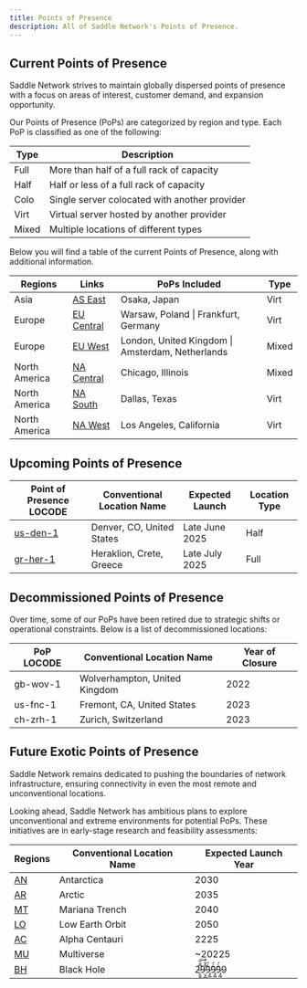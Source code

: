 ---
title: Points of Presence
description: All of Saddle Network's Points of Presence.
---

## Current Points of Presence

Saddle Network strives to maintain globally dispersed points of presence with a focus on areas of interest, customer demand, and expansion opportunity.

Our Points of Presence (PoPs) are categorized by region and type. Each PoP is classified as one of the following:

| Type | Description |
| ---- | ----------- |
| Full | More than half of a full rack of capacity |
| Half | Half or less of a full rack of capacity |
| Colo | Single server colocated with another provider |
| Virt | Virtual server hosted by another provider |
| Mixed | Multiple locations of different types |

Below you will find a table of the current Points of Presence, along with additional information.


| Regions        | Links                              | PoPs Included | Type |
| -------------- | ---------------------------------- | -------------------------------------- | ---- |
| Asia           | [AS East](/infra/pops/as-east)    | Osaka, Japan | Virt |
| Europe         | [EU Central](/infra/pops/eu-central) | Warsaw, Poland \| Frankfurt, Germany | Virt |
| Europe         | [EU West](/infra/pops/eu-west)    | London, United Kingdom \| Amsterdam, Netherlands | Mixed |
| North America  | [NA Central](/infra/pops/na-central) | Chicago, Illinois | Mixed |
| North America  | [NA South](/infra/pops/na-south)  | Dallas, Texas | Virt |
| North America  | [NA West](/infra/pops/na-west)    | Los Angeles, California | Virt |

## Upcoming Points of Presence
| Point of Presence LOCODE | Conventional Location Name | Expected Launch | Location Type |
| ------------------------ | -------------------------- | --------------- | ------------- |
| [us-den-1](/infra/pops/na-west/us-den-1) | Denver, CO, United States | Late June 2025 | Half |
| [gr-her-1](/infra/pops/eu-south/gr-her-1) | Heraklion, Crete, Greece | Late July 2025 | Full |


## Decommissioned Points of Presence
Over time, some of our PoPs have been retired due to strategic shifts or operational constraints. Below is a list of decommissioned locations:

| PoP LOCODE | Conventional Location Name | Year of Closure |
| ------------------------ | -------------------------- | --------------- |
| gb-wov-1 | Wolverhampton, United Kingdom | 2022 |
| us-fnc-1 | Fremont, CA, United States | 2023 |
| ch-zrh-1 | Zurich, Switzerland | 2023 |

## Future Exotic Points of Presence
Saddle Network remains dedicated to pushing the boundaries of network infrastructure, ensuring connectivity in even the most remote and unconventional locations.

Looking ahead, Saddle Network has ambitious plans to explore unconventional and extreme environments for potential PoPs. These initiatives are in early-stage research and feasibility assessments:

| Regions        | Conventional Location Name | Expected Launch Year |
| -------------- | -------------------------- | -------------------- |
| [AN](https://en.wikipedia.org/wiki/Antarctica) | Antarctica | 2030 |
| [AR](https://en.wikipedia.org/wiki/Arctic) | Arctic | 2035 |
| [MT](https://en.wikipedia.org/wiki/Mariana_Trench) | Mariana Trench | 2040 |
| [LO](https://en.wikipedia.org/wiki/Low_Earth_orbit) | Low Earth Orbit | 2050 |
| [AC](https://en.wikipedia.org/wiki/Alpha_Centauri) | Alpha Centauri | 2225 |
| [MU](https://en.wikipedia.org/wiki/Multiverse) | Multiverse | ~20225 |
| [BH](https://en.wikipedia.org/wiki/Black_Hole) | Black Hole | 2̴̨̬̥̯͆̐̏͝9̴̤̞̻͙̱͋̌̉9̷̡͖̞̠̻̃̇́ͅ9̷̡͖̞̠̻̃̇́ͅ9̷̡͖̞̠̻̃̇́ͅ9 |